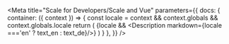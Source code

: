 

<Meta title="Scale for Developers/Scale and Vue"
  parameters={{
      docs: {
          container: ({ context }) => {
              const locale = context && context.globals && context.globals.locale
              return (
                  <DocsContainer context={context}>
                      {locale && <Description markdown={locale ==='en' ? text_en : text_de}/>}
                  </DocsContainer>
              )
          }
      },
  }}
/>
